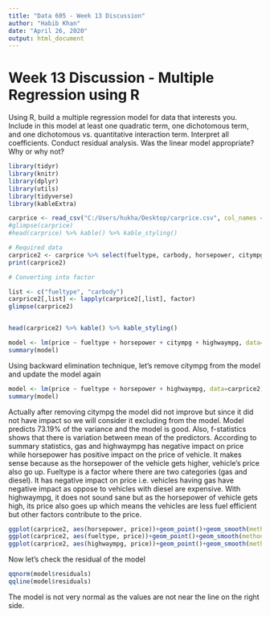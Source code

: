 ---
title: "Data 605 - Week 13 Discussion"
author: "Habib Khan"
date: "April 26, 2020"
output: html_document
---

# Week 13 Discussion - Multiple Regression using R

Using R, build a multiple regression model for data that interests you.  Include in this model at least one quadratic term, one dichotomous term, and one dichotomous vs. quantitative interaction term.  Interpret all coefficients. Conduct residual analysis.  Was the linear model appropriate? Why or why not?

```{r, message=FALSE, echo=FALSE, warning=FALSE}
library(tidyr)
library(knitr)
library(dplyr)
library(utils)
library(tidyverse)
library(kableExtra)

carprice <- read_csv("C:/Users/hukha/Desktop/carprice.csv", col_names = TRUE)
#glimpse(carprice)
#head(carprice) %>% kable() %>% kable_styling()
```

```{r}
# Required data
carprice2 <- carprice %>% select(fueltype, carbody, horsepower, citympg, highwaympg, price) 
print(carprice2)

# Converting into factor

list <- c("fueltype", "carbody")
carprice2[,list] <- lapply(carprice2[,list], factor)
glimpse(carprice2)


head(carprice2) %>% kable() %>% kable_styling()
```


```{r}
model <- lm(price ~ fueltype + horsepower + citympg + highwaympg, data=carprice2)
summary(model)
```


Using backward elimination technique, let's remove citympg from the model and update the model again

```{r}
model <- lm(price ~ fueltype + horsepower + highwaympg, data=carprice2)
summary(model)
```

Actually after removing citympg the model did not improve but since it did not have impact so we will consider it excluding from the model. Model predicts 73.19% of the variance and the model is good. Also, f-statistics shows that there is variation between mean of the predictors. According to summary statistics, gas and highwaympg has negative impact on price while horsepower has positive impact on the price of vehicle. It makes sense because as the horsepower of the vehicle gets higher, vehicle's price also go up. Fueltype is a factor where there are two categories (gas and diesel). It has negative impact on price i.e. vehicles having gas have negative impact as oppose to vehicles with diesel are expensive. With highwaympg, it does not sound sane but as the horsepower of vehicle gets high, its price also goes up which means the vehicles are less fuel efficient but other factors contribute to the price.

```{r}
ggplot(carprice2, aes(horsepower, price))+geom_point()+geom_smooth(method="lm", se=FALSE)+labs(title="Horsepower vs price of vehicle")
ggplot(carprice2, aes(fueltype, price))+geom_point()+geom_smooth(method="lm", se =FALSE)+labs(title="Fuel type (GAS) vs price of vehicle")
ggplot(carprice2, aes(highwaympg, price))+geom_point()+geom_smooth(method="lm", se=FALSE)+labs(title="Vehicle's price VS Highway MPG")
```

Now let's check the residual of the model

```{r}
qqnorm(model$residuals)
qqline(model$residuals)
```

The model is not very normal as the values are not near the line on the right side. 
